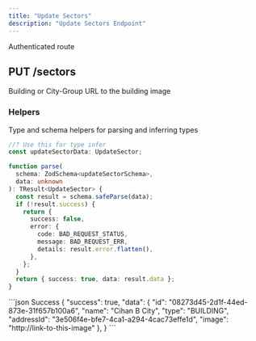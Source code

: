```yaml
---
title: "Update Sectors"
description: "Update Sectors Endpoint"
---
```


<Info>Authenticated route</Info>
## PUT /sectors

<Expandable title="Sector Update Schema">
  <ResponseField name="name" type="string" example="Cihan B City" />
  <ResponseField name="type" type="enum" example="BUILDING">
    Building or City-Group
  </ResponseField>
  <ResponseField
    name="addressId"
    type="string"
    example="3e506f4e-bfe7-4ca1-a294-4cac73effe1d"
  />
  <ResponseField name="image" type="string" example="http://link-to-this-image">
    URL to the building image
  </ResponseField>
</Expandable>

### Helpers

Type and schema helpers for parsing and inferring types

```ts UpdateSector
//? Use this for type infer
const updateSectorData: UpdateSector;
```

```ts updateSectorSchema
function parse(
  schema: ZodSchema<updateSectorSchema>,
  data: unknown
): TResult<UpdateSector> {
  const result = schema.safeParse(data);
  if (!result.success) {
    return {
      success: false,
      error: {
        code: BAD_REQUEST_STATUS,
        message: BAD_REQUEST_ERR,
        details: result.error.flatten(),
      },
    };
  }
  return { success: true, data: result.data };
}
```

<ResponseExample>
```json Success
{
    "success": true,
    "data": {
            "id": "08273d45-2d1f-44ed-873e-31f657b100a6",
            "name": "Cihan B City",
            "type": "BUILDING",
            "addressId": "3e506f4e-bfe7-4ca1-a294-4cac73effe1d",
            "image": "http://link-to-this-image"
        },
}
```
</ResponseExample>
